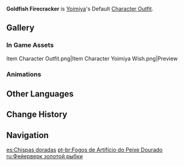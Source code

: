 {{Outfit Infobox
|id           = 204900
|image        = <gallery>
Character Yoimiya Full Wish.png|Wish
Character Yoimiya Game.png|In Game
</gallery>
|character    = Yoimiya
|type         = Default
|description  = Yoimiya's outfit. A patchwork of memories from festivals over the years.
|obtain       = Unlocked upon obtaining character
}}
'''Goldfish Firecracker''' is [[Yoimiya]]'s Default [[Character Outfit]].

==Gallery==
===In Game Assets===
<gallery hideaddbutton="true" captionalign="center">
Item Character Outfit.png|Item
Character Yoimiya Wish.png|Preview
</gallery>

===Animations===
{{Preview
|size=180px
|file1=Idle Yoimiya 1
|file2=Idle Yoimiya 2
|file3=Talent Menu Yoimiya
|file4=Weapon Menu Yoimiya
}}

==Other Languages==
{{Other Languages
|en      = Goldfish Firecracker
|zhs     = 金鱼花火
|zhs_rm  = Jīnyú Huāhuǒ
|zht     = 金魚花火
|zht_rm  = Jīnyú Huāhuǒ
|zh_tl   = Goldfish Fireworks
|ja      = 金魚花火
|ja_rm   = Kingyo Hanabi
|ja_tl   = Goldfish Fireworks
|ko      = 금붕어 불꽃
|ko_rm   = Geumbung'eo Bulkkot
|ko_tl   = Goldfish Fireworks
|es      = Chispas doradas
|es_tl   = Golden Sparks
|fr      = Koï des mille feux
|fr_tl   = {{w|Koi}} of Thousand Fires
|fr_note = Based on the French idiom {{Lang|mini=1|fr=''{{wt|briller de mille feux}}''|fr_lit=to shine with a thousand fires}}, meaning to shine brightly.
|ru      = Фейерверк золотой рыбки
|ru_tl   = Goldfish Fireworks
|th      = ประกายแสงดอกไม้ไฟ
|th_rm   = Prakai saeng dokmaifai
|th_tl   = Radiant Fireworks
|vi      = Lửa Hoa Kim Ngư
|vi_tl   = Goldfish Flower Fire
|de      = Goldfischfeuerwerk
|de_tl   = Goldfish Fireworks
|id      = Goldfish Firecracker
|pt      = Fogos de Artifício do Peixe Dourado
|pt_tl   = Goldfish's Fireworks
}}

==Change History==
{{Change History|2.0}}

==Navigation==
{{Dressing Room Navbox|type=outfit}}

[[es:Chispas doradas]]
[[pt-br:Fogos de Artifício do Peixe Dourado]]
[[ru:Фейерверк золотой рыбки]]